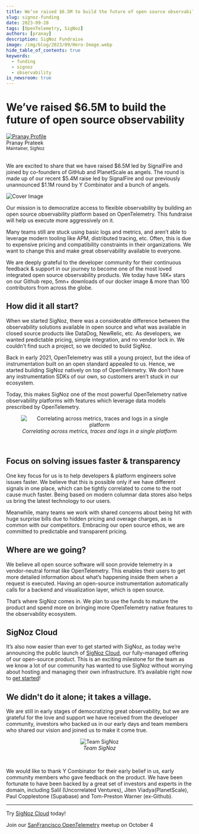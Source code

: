 ```yaml
---
title: We’ve raised $6.5M to build the future of open source observability
slug: signoz-funding
date: 2023-09-28
tags: [OpenTelemetry, SigNoz]
authors: [pranay]
description: SigNoz Fundraise
image: /img/blog/2023/09/Hero-Image.webp
hide_table_of_contents: true
keywords:
  - funding
  - signoz
  - observability
is_newsroom: true
---
```

<div className='announcementContainer'>

# We’ve raised $6.5M to build the future of open source observability

<div class="avatar">
  <a
    class="avatar__photo-link avatar__photo avatar__photo--lg"
    href="https://twitter.com/pranay01">
    <img
      alt="Pranay Profile"
      src="/img/authors/pranay_profile_pic.webp" />
  </a>
  <div class="avatar__intro">
    <div class="avatar__name">Pranay Prateek</div>
    <small class="avatar__subtitle">
      Maintainer, SigNoz
    </small>
  </div>
</div>

<br />

We are excited to share that we have raised $6.5M led by SignalFire and joined by co-founders of GitHub and PlanetScale as angels. The round is made up of our recent $5.4M raise led by SignalFire and our previously unannounced $1.1M round by Y Combinator and a bunch of angels.

![Cover Image](/img/blog/2023/09/Hero-Image.webp)

Our mission is to democratize access to flexible observability by building an open source observability platform based on OpenTelemetry. This fundraise will help us execute more aggressively on it.

Many teams still are stuck using basic logs and metrics, and aren’t able to leverage modern tooling like APM, distributed tracing, etc. Often, this is due to expensive pricing and compatibility constraints in their organizations. We want to change this and make great observability available to everyone.

We are deeply grateful to the developer community for their continuous feedback & support in our journey to become one of the most loved integrated open source observability products. We today have 14K+ stars on our Github repo, 5mn+ downloads of our docker image & more than 100 contributors from across the globe.

## How did it all start?

When we started SigNoz, there was a considerable difference between the observability solutions available in open source and what was available in closed source products like DataDog, NewRelic, etc. As developers, we wanted predictable pricing, simple integration, and no vendor lock in. We couldn't find such a project, so we decided to build SigNoz.

Back in early 2021, OpenTelemetry was still a young project, but the idea of instrumentation built on an open standard appealed to us. Hence, we started building SigNoz natively on top of OpenTelemetry. We don’t have any instrumentation SDKs of our own, so customers aren’t stuck in our ecosystem.

Today, this makes SigNoz one of the most powerful OpenTelemetry native observability platforms with features which leverage data models prescribed by OpenTelemetry.

<figure data-zoomable align='center'>
    <img src="/img/blog/2023/09/Product-Image.webp" alt="Correlating across metrics, traces and logs in a single platform"/>
    <figcaption><i>Correlating across metrics, traces and logs in a single platform</i></figcaption>
</figure>

<br />

## Focus on solving issues faster & transparency

One key focus for us is to help developers & platform engineers solve issues faster. We believe that this is possible only if we have different signals in one place, which can be tightly correlated to come to the root cause much faster. Being based on modern columnar data stores also helps us bring the latest technology to our users.

Meanwhile, many teams we work with shared concerns about being hit with huge surprise bills due to hidden pricing and overage charges, as is common with our competitors. Embracing our open source ethos, we are committed to predictable and transparent pricing.

## Where are we going?

We believe all open source software will soon provide telemetry in a vendor-neutral format like OpenTelemetry. This enables their users to get more detailed information about what’s happening inside them when a request is executed. Having an open-source instrumentation automatically calls for a backend and visualization layer, which is open source.

That’s where SigNoz comes in. We plan to use the funds to mature the product and spend more on bringing more OpenTelemetry native features to the observability ecosystem.

## SigNoz Cloud

It’s also now easier than ever to get started with SigNoz, as today we’re announcing the public launch of [SigNoz Cloud](https://signoz.io/teams), our fully-managed offering of our open-source product. This is an exciting milestone for the team as we know a lot of our community has wanted to use SigNoz without worrying about hosting and managing their own infrastructure. It’s available right now to [get started](https://signoz.io/teams)!

## We didn't do it alone; it takes a village.

We are still in early stages of democratizing great observability, but we are grateful for the love and support we have received from the developer community, investors who backed us in our early days and team members who shared our vision and joined us to make it come true.

<figure data-zoomable align='center'>
    <img src="/img/blog/2023/09/Team-Photo.webp" alt="Team SigNoz"/>
    <figcaption><i>Team SigNoz</i></figcaption>
</figure>

<br />

We would like to thank Y Combinator for their early belief in us, early community members who gave feedback on the product. We have been fortunate to have been backed by a great set of investors and experts in the domain, including Salil (Uncorrelated Ventures), Jiten Viadya(PlanetScale), Paul Copplestone (Supabase) and Tom-Preston Warner (ex-Github).

---

Try [SigNoz Cloud](https://signoz.io/teams) today!

Join our [SanFrancisco OpenTelemetry](https://lu.ma/lrd71rqh) meetup on October 4

</div>
